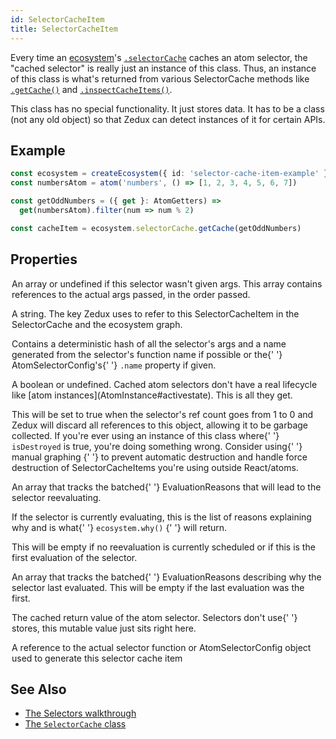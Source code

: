 ```yaml
---
id: SelectorCacheItem
title: SelectorCacheItem
---
```



Every time an [ecosystem](Ecosystem)'s [`.selectorCache`](SelectorCache) caches an atom selector, the "cached selector" is really just an instance of this class. Thus, an instance of this class is what's returned from various SelectorCache methods like [`.getCache()`](SelectorCache#getcache) and [`.inspectCacheItems()`](SelectorCache#inspectcacheitems).

This class has no special functionality. It just stores data. It has to be a class (not any old object) so that Zedux can detect instances of it for certain APIs.

## Example

```ts live resultVar=cacheItem
const ecosystem = createEcosystem({ id: 'selector-cache-item-example' })
const numbersAtom = atom('numbers', () => [1, 2, 3, 4, 5, 6, 7])

const getOddNumbers = ({ get }: AtomGetters) =>
  get(numbersAtom).filter(num => num % 2)

const cacheItem = ecosystem.selectorCache.getCache(getOddNumbers)
```

## Properties

<Legend>
  <Item name="args">
    <p>
      An array or undefined if this selector wasn't given args. This array
      contains references to the actual args passed, in the order passed.
    </p>
  </Item>
  <Item name="cacheKey">
    <p>
      A string. The key Zedux uses to refer to this SelectorCacheItem in the
      SelectorCache and the ecosystem graph.
    </p>
    <p>
      Contains a deterministic hash of all the selector's args and a name
      generated from the selector's function name if possible or the{' '}
      <Link to="../types/AtomSelectorConfig">AtomSelectorConfig</Link>'s{' '}
      <code>.name</code> property if given.
    </p>
  </Item>
  <Item name="isDestroyed">
    <p>
      A boolean or undefined. Cached atom selectors don't have a real lifecycle
      like [atom instances](AtomInstance#activestate). This is all they get.
    </p>
    <p>
      This will be set to true when the selector's ref count goes from 1 to 0
      and Zedux will discard all references to this object, allowing it to be
      garbage collected. If you're ever using an instance of this class where{' '}
      <code>isDestroyed</code> is true, you're doing something wrong. Consider
      using{' '}
      <Link to="../../walkthrough/destruction#manual-graphing">
        manual graphing
      </Link>{' '}
      to prevent automatic destruction and handle force destruction of
      SelectorCacheItems you're using outside React/atoms.
    </p>
  </Item>
  <Item name="nextEvaluationReasons">
    <p>
      An array that tracks the batched{' '}
      <Link to="../types/EvaluationReason">EvaluationReasons</Link> that will
      lead to the selector reevaluating.
    </p>
    <p>
      If the selector is currently evaluating, this is the list of reasons
      explaining why and is what{' '}
      <Link to="Ecosystem#why">
        <code>ecosystem.why()</code>
      </Link>{' '}
      will return.
    </p>
    <p>
      This will be empty if no reevaluation is currently scheduled or if this is
      the first evaluation of the selector.
    </p>
  </Item>
  <Item name="prevEvaluationReasons">
    <p>
      An array that tracks the batched{' '}
      <Link to="../types/EvaluationReason">EvaluationReasons</Link> describing
      why the selector last evaluated. This will be empty if the last evaluation
      was the first.
    </p>
  </Item>
  <Item name="result">
    <p>
      The cached return value of the atom selector. Selectors don't use{' '}
      <Link to="Store">stores</Link>, this mutable value just sits right here.
    </p>
  </Item>
  <Item name="selectorRef">
    <p>
      A reference to the actual selector function or AtomSelectorConfig object
      used to generate this selector cache item
    </p>
  </Item>
</Legend>

## See Also

- [The Selectors walkthrough](../../walkthrough/selectors)
- [The `SelectorCache` class](SelectorCache)
